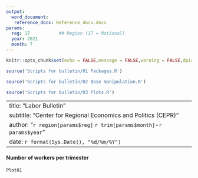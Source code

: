 ```yaml
---
output: 
  word_document:
   reference_docx: Reference_docx.docx
params:
  reg: 17           ## Region (17 = National)
  year: 2021
  month: 7
---
```


```r
knitr::opts_chunk$set(echo = FALSE,message = FALSE,warning = FALSE,dpi=300)
```

```r
source('Scripts for bulletin/01 Packages.R')
```

```r
source('Scripts for bulletin/02 Base manipulation.R')
```

```r
source('Scripts for bulletin/03 Plots.R')
```

---
title: "Labor Bulletin"
subtitle: "Center for Regional Economics and Politics (CEPR)"
author: "`r region[params$reg]` `r trim[params$month]`-`r params$year`"
date: `r format(Sys.Date(), "%d/%m/%Y")`
---

#### Number of workers per trimester

```r
Plot01
```


